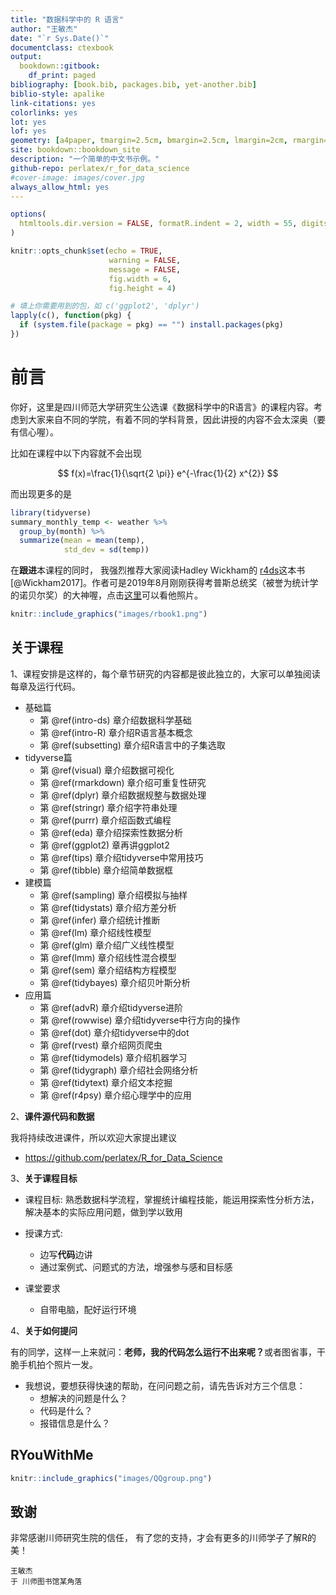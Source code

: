 ```yaml
--- 
title: "数据科学中的 R 语言"
author: "王敏杰"
date: "`r Sys.Date()`"
documentclass: ctexbook
output:
  bookdown::gitbook:
    df_print: paged
bibliography: [book.bib, packages.bib, yet-another.bib]
biblio-style: apalike
link-citations: yes
colorlinks: yes
lot: yes
lof: yes
geometry: [a4paper, tmargin=2.5cm, bmargin=2.5cm, lmargin=2cm, rmargin=2cm]
site: bookdown::bookdown_site
description: "一个简单的中文书示例。"
github-repo: perlatex/r_for_data_science
#cover-image: images/cover.jpg
always_allow_html: yes
---
```


```r
options(
  htmltools.dir.version = FALSE, formatR.indent = 2, width = 55, digits = 4
)

knitr::opts_chunk$set(echo = TRUE, 
                      warning = FALSE, 
                      message = FALSE,
                      fig.width = 6, 
                      fig.height = 4)

# 填上你需要用到的包，如 c('ggplot2', 'dplyr')
lapply(c(), function(pkg) {
  if (system.file(package = pkg) == "") install.packages(pkg)
})
```

# 前言 {-}
你好，这里是四川师范大学研究生公选课《数据科学中的R语言》的课程内容。考虑到大家来自不同的学院，有着不同的学科背景，因此讲授的内容不会太深奥（要有信心喔）。

比如在课程中以下内容就不会出现

$$
f(x)=\frac{1}{\sqrt{2 \pi}} e^{-\frac{1}{2} x^{2}}
$$

而出现更多的是

```r
library(tidyverse)
summary_monthly_temp <- weather %>% 
  group_by(month) %>% 
  summarize(mean = mean(temp), 
            std_dev = sd(temp))
```


在**跟进**本课程的同时， 我强烈推荐大家阅读Hadley Wickham的
[r4ds](https://r4ds.had.co.nz/)这本书 [@Wickham2017]。作者可是2019年8月刚刚获得考普斯总统奖（被誉为统计学的诺贝尔奖）的大神喔，点击[这里](http://hadley.nz/)可以看他照片。

```r
knitr::include_graphics("images/rbook1.png")
```

## 关于课程 {-}

1、课程安排是这样的，每个章节研究的内容都是彼此独立的，大家可以单独阅读每章及运行代码。

- 基础篇
   - 第 \@ref(intro-ds) 章介绍数据科学基础
   - 第 \@ref(intro-R) 章介绍R语言基本概念
   - 第 \@ref(subsetting) 章介绍R语言中的子集选取
- tidyverse篇
   - 第 \@ref(visual) 章介绍数据可视化
   - 第 \@ref(rmarkdown) 章介绍可重复性研究
   - 第 \@ref(dplyr) 章介绍数据规整与数据处理
   - 第 \@ref(stringr) 章介绍字符串处理
   - 第 \@ref(purrr) 章介绍函数式编程
   - 第 \@ref(eda) 章介绍探索性数据分析   
   - 第 \@ref(ggplot2) 章再讲ggplot2
   - 第 \@ref(tips) 章介绍tidyverse中常用技巧
   - 第 \@ref(tibble) 章介绍简单数据框
- 建模篇
   - 第 \@ref(sampling) 章介绍模拟与抽样
   - 第 \@ref(tidystats) 章介绍方差分析
   - 第 \@ref(infer) 章介绍统计推断
   - 第 \@ref(lm) 章介绍线性模型
   - 第 \@ref(glm) 章介绍广义线性模型
   - 第 \@ref(lmm) 章介绍线性混合模型
   - 第 \@ref(sem) 章介绍结构方程模型
   - 第 \@ref(tidybayes) 章介绍贝叶斯分析
- 应用篇
   - 第 \@ref(advR) 章介绍tidyverse进阶
   - 第 \@ref(rowwise) 章介绍tidyverse中行方向的操作
   - 第 \@ref(dot) 章介绍tidyverse中的dot
   - 第 \@ref(rvest) 章介绍网页爬虫
   - 第 \@ref(tidymodels) 章介绍机器学习
   - 第 \@ref(tidygraph) 章介绍社会网络分析
   - 第 \@ref(tidytext) 章介绍文本挖掘
   - 第 \@ref(r4psy) 章介绍心理学中的应用


2、**课件源代码和数据**

  我将持续改进课件，所以欢迎大家提出建议
  
- <https://github.com/perlatex/R_for_Data_Science>



3、**关于课程目标**

- 课程目标: 熟悉数据科学流程，掌握统计编程技能，能运用探索性分析方法，解决基本的实际应用问题，做到学以致用

- 授课方式: 
  - 边写**代码**边讲
  - 通过案例式、问题式的方法，增强参与感和目标感

- 课堂要求
  - 自带电脑，配好运行环境
  


4、**关于如何提问**

有的同学，这样一上来就问：**老师，我的代码怎么运行不出来呢？**或者图省事，干脆手机拍个照片一发。

- 我想说，要想获得快速的帮助，在问问题之前，请先告诉对方三个信息：
   - 想解决的问题是什么？
   - 代码是什么？
   - 报错信息是什么？






## RYouWithMe {-}

```r
knitr::include_graphics("images/QQgroup.png")
```



## 致谢 {-}

非常感谢川师研究生院的信任， 有了您的支持，才会有更多的川师学子了解R的美！

```block2
王敏杰  
于 川师图书馆某角落
```

